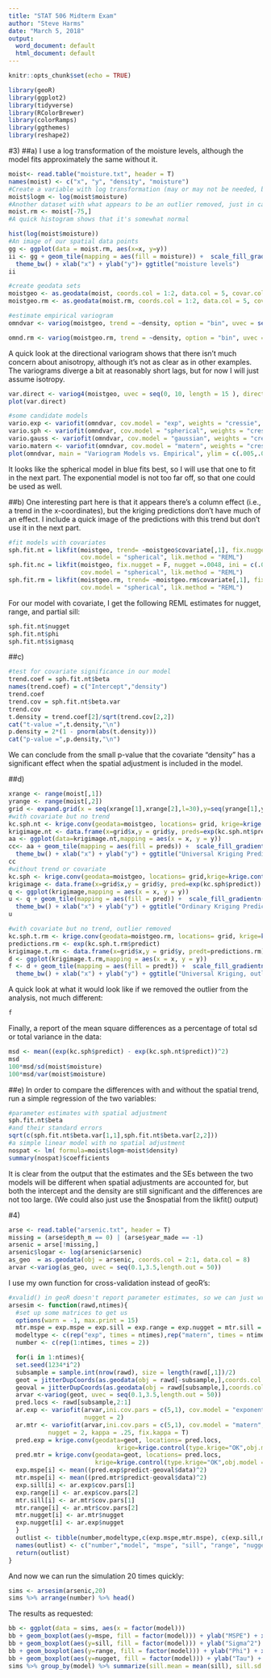 ---
title: "STAT 506 Midterm Exam"
author: "Steve Harms"
date: "March 5, 2018"
output:
  word_document: default
  html_document: default
---

```{r setup, include=FALSE}
knitr::opts_chunk$set(echo = TRUE)
```
```{r, include = FALSE}
library(geoR)
library(ggplot2)
library(tidyverse)
library(RColorBrewer)
library(colorRamps)
library(ggthemes)
library(reshape2)
```
#3)
##a)
I use a log transformation of the moisture levels, although the model fits approximately the same without it.
```{r}
moist<- read.table("moisture.txt", header = T)
names(moist) <- c("x", "y", "density", "moisture")
#Create a variable with log transformation (may or may not be needed, but I did it anyway)
moist$logm <- log(moist$moisture)
#Another dataset with what appears to be an outlier removed, just in case
moist.rm <- moist[-75,]
#A quick histogram shows that it's somewhat normal

hist(log(moist$moisture))
#An image of our spatial data points
gg <- ggplot(data = moist.rm, aes(x=x, y=y))
ii <- gg + geom_tile(mapping = aes(fill = moisture)) +  scale_fill_gradientn(colours = topo.colors(250))+
  theme_bw() + xlab("x") + ylab("y")+ ggtitle("moisture levels")
ii
```
```{r}
#create geodata sets
moistgeo <- as.geodata(moist, coords.col = 1:2, data.col = 5, covar.col = 3)
moistgeo.rm <- as.geodata(moist.rm, coords.col = 1:2, data.col = 5, covar.col = 3)
```
```{r}
#estimate empirical variogram
omndvar <- variog(moistgeo, trend = ~density, option = "bin", uvec = seq(0, 13, length = 75 ))
```
```{r, include=FALSE}
omnd.rm <- variog(moistgeo.rm, trend = ~density, option = "bin", uvec = seq(0, 13, length = 75 ))
```

A quick look at the directional variogram shows that there isn't much concern about anisotropy, although it's not as clear as in other examples. The variograms diverge a bit at reasonably short lags, but for now I will just assume isotropy.
```{r}
var.direct <- variog4(moistgeo, uvec = seq(0, 10, length = 15 ), direction = c(0,pi/4,pi/2,3*pi/4))
plot(var.direct)
```

```{r}
#some candidate models
vario.exp <- variofit(omndvar, cov.model = "exp", weights = "cressie", nugget = .0048, fix.nugget=F, ini.cov.pars = c(.001, 10))
vario.sph <- variofit(omndvar, cov.model = "spherical", weights = "cressie", nugget = .0048, fix.nugget=F,ini.cov.pars = c(.002, 10))
vario.gauss <- variofit(omndvar, cov.model = "gaussian", weights = "cressie", nugget = .005, fix.nugget=F,ini.cov.pars = c(.002, 10))
vario.matern <- variofit(omndvar, cov.model = "matern", weights = "cressie",nugget = .0055, fix.nugget=F, kappa = .75, fix.kappa=F)
plot(omndvar, main = "Variogram Models vs. Empirical", ylim = c(.005,.008)) + lines(vario.matern, lwd = 2) + lines(vario.sph, col = "blue", lwd = 2) + lines(vario.exp, col = "red", lwd = 2) + lines(vario.gauss, col = "dark green", lwd = 2)
```
It looks like the spherical model in blue fits best, so I will use that one to fit in the next part. The exponential model is not too far off, so that one could be used as well.

##b)
One interesting part here is that it appears there's a column effect (i.e., a trend in the x-coordinates), but the kriging predictions don't have much of an effect. I include a quick image of the predictions with this trend but don't use it in the next part.
```{r}
#fit models with covariates
sph.fit.nt = likfit(moistgeo, trend= ~moistgeo$covariate[,1], fix.nugget = F, nugget =.0048, ini = c(.002,10),
                    cov.model = "spherical", lik.method = "REML")
sph.fit.nc = likfit(moistgeo, fix.nugget = F, nugget =.0048, ini = c(.002,10),
                    cov.model = "spherical", lik.method = "REML")
sph.fit.rm = likfit(moistgeo.rm, trend= ~moistgeo.rm$covariate[,1], fix.nugget = F, nugget =.0048, ini = c(.002,10),
                    cov.model = "spherical", lik.method = "REML")
```
For our model with covariate, I get the following REML estimates for nugget, range, and partial sill:
```{r}
sph.fit.nt$nugget
sph.fit.nt$phi
sph.fit.nt$sigmasq
```

##c)
```{r}
#test for covariate significance in our model
trend.coef = sph.fit.nt$beta 
names(trend.coef) = c("Intercept","density")
trend.coef
trend.cov = sph.fit.nt$beta.var
trend.cov
t.density = trend.coef[2]/sqrt(trend.cov[2,2])
cat("t-value =",t.density,"\n")
p.density = 2*(1 - pnorm(abs(t.density)))
cat("p-value =",p.density,"\n")
```
We can conclude from the small p-value that the covariate "density" has a significant effect when the spatial adjustment is included in the model.

##d)
```{r}
xrange <- range(moist[,1])
yrange <- range(moist[,2])
grid <- expand.grid(x = seq(xrange[1],xrange[2],l=30),y=seq(yrange[1],yrange[2],l=75))
#with covariate but no trend
kc.sph.nt <- krige.conv(geodata=moistgeo, locations= grid, krige=krige.control(type.krige = "OK", obj.model = sph.fit.nt))
krigimage.nt <- data.frame(x=grid$x,y = grid$y, preds=exp(kc.sph.nt$predict))
aa <- ggplot(data=krigimage.nt,mapping = aes(x = x, y = y))
cc<- aa + geom_tile(mapping = aes(fill = preds)) +  scale_fill_gradientn(colours = matlab.like(80))+
  theme_bw() + xlab("x") + ylab("y") + ggtitle("Universal Kriging Predictions")
cc
#without trend or covariate
kc.sph <- krige.conv(geodata=moistgeo, locations= grid,krige=krige.control(type.krige="OK",obj.model = sph.fit.nc))
krigimage <- data.frame(x=grid$x,y = grid$y, pred=exp(kc.sph$predict))
q <- ggplot(krigimage,mapping = aes(x = x, y = y))
u <- q + geom_tile(mapping = aes(fill = pred)) +  scale_fill_gradientn(colours = matlab.like(80))+
  theme_bw() + xlab("x") + ylab("y") + ggtitle("Ordinary Kriging Predictions")
u
```
```{r, include=FALSE}
#with covariate but no trend, outlier removed
kc.sph.t.rm <- krige.conv(geodata=moistgeo.rm, locations= grid, krige=krige.control(type.krige = "OK", obj.model = sph.fit.rm))
predictions.rm <- exp(kc.sph.t.rm$predict)
krigimage.t.rm <- data.frame(x=grid$x,y = grid$y, predt=predictions.rm)
d <- ggplot(krigimage.t.rm,mapping = aes(x = x, y = y))
f <- d + geom_tile(mapping = aes(fill = predt)) +  scale_fill_gradientn(colours = matlab.like(80))+
  theme_bw() + xlab("x") + ylab("y") + ggtitle("Universal Kriging, outlier removed")
```
A quick look at what it would look like if we removed the outlier from the analysis, not much different:
```{r}
f
```
Finally, a report of the mean square differences as a percentage of total sd or total variance in the data:
```{r}
msd <- mean((exp(kc.sph$predict) - exp(kc.sph.nt$predict))^2)
msd
100*msd/sd(moist$moisture)
100*msd/var(moist$moisture)
```

##e)
In order to compare the differences with and without the spatial trend, run a simple regression of the two variables:
```{r}
#parameter estimates with spatial adjustment
sph.fit.nt$beta
#and their standard errors
sqrt(c(sph.fit.nt$beta.var[1,1],sph.fit.nt$beta.var[2,2]))
#a simple linear model with no spatial adjustment
nospat <- lm( formula=moist$logm~moist$density)
summary(nospat)$coefficients
```
It is clear from the output that the estimates and the SEs between the two models will be different when spatial adjustments are accounted for, but both the intercept and the density are still significant and the differences are not too large. (We could also just use the $nospatial from the likfit() output)

#4)
```{r}
arse <- read.table("arsenic.txt", header = T)
missing = (arse$depth_m == 0) | (arse$year_made == -1)
arsenic = arse[!missing,]
arsenic$logar <- log(arsenic$arsenic)
as_geo  = as.geodata(obj = arsenic, coords.col = 2:1, data.col = 8)
arvar <-variog(as_geo, uvec = seq(0.1,3.5,length.out = 50))
```

I use my own function for cross-validation instead of geoR's:
```{r}
#xvalid() in geoR doesn't report parameter estimates, so we can just write our own function to do cross-validation
arsesim <- function(rawd,ntimes){
  #set up some matrices to get us 
  options(warn = -1, max.print = 15)
  mtr.mspe = exp.mspe = exp.sill = exp.range = exp.nugget = mtr.sill = mtr.range = mtr.nugget <- matrix()
  modeltype <- c(rep("exp", times = ntimes),rep("matern", times = ntimes))
  number <- c(rep(1:ntimes, times = 2))

  for(i in 1:ntimes){
  set.seed(1234*i^2)
  subsample = sample.int(nrow(rawd), size = length(rawd[,1])/2)
  geot = jitterDupCoords(as.geodata(obj = rawd[-subsample,],coords.col = 2:1 ,data.col = 8),max = .0002)
  geoval = jitterDupCoords(as.geodata(obj = rawd[subsample,],coords.col = 2:1 ,data.col = 8),max = .0002)
  arvar <-variog(geot, uvec = seq(0.1,3.5,length.out = 50))
  pred.locs <- rawd[subsample,2:1]
  ar.exp <- variofit(arvar,ini.cov.pars = c(5,1), cov.model = "exponential", weights = "cressie",
                     nugget = 2)
  ar.mtr <- variofit(arvar,ini.cov.pars = c(5,1), cov.model = "matern", weights = "cressie",
           nugget = 2, kappa = .25, fix.kappa = T)
  pred.exp = krige.conv(geodata=geot, locations= pred.locs,
                              krige=krige.control(type.krige="OK",obj.model = ar.exp))
  pred.mtr = krige.conv(geodata=geot, locations= pred.locs,
                        krige=krige.control(type.krige="OK",obj.model = ar.mtr))
  exp.mspe[i] <- mean((pred.exp$predict-geoval$data)^2)
  mtr.mspe[i] <- mean((pred.mtr$predict-geoval$data)^2)
  exp.sill[i] <- ar.exp$cov.pars[1]
  exp.range[i] <- ar.exp$cov.pars[2]
  mtr.sill[i] <- ar.mtr$cov.pars[1]
  mtr.range[i] <- ar.mtr$cov.pars[2]
  mtr.nugget[i] <- ar.mtr$nugget
  exp.nugget[i] <- ar.exp$nugget
  }
  outlist <- tibble(number,modeltype,c(exp.mspe,mtr.mspe), c(exp.sill,mtr.sill),c(exp.range,mtr.range), c(exp.nugget, mtr.nugget))
  names(outlist) <- c("number","model", "mspe", "sill", "range", "nugget")
  return(outlist)
}
```

And now we can run the simulation 20 times quickly:
```{r}
sims <- arsesim(arsenic,20)
sims %>% arrange(number) %>% head()
```

The results as requested:
```{r}
bb <- ggplot(data = sims, aes(x = factor(model)))
bb + geom_boxplot(aes(y=mspe, fill = factor(model))) + ylab("MSPE") + xlab("model") + ggtitle("MSPE Box Plots")
bb + geom_boxplot(aes(y=sill, fill = factor(model))) + ylab("Sigma^2") + xlab("model") + ggtitle("Partial Sill Box Plots")
bb + geom_boxplot(aes(y=range, fill = factor(model))) + ylab("Phi") + xlab("model") + ggtitle("Range Box Plots")
bb + geom_boxplot(aes(y=nugget, fill = factor(model))) + ylab("Tau") + xlab("model") + ggtitle("Nugget Box Plots")
sims %>% group_by(model) %>% summarize(sill.mean = mean(sill), sill.sd = sd(sill), range.mean = mean(range), range.sd = sd(range), nugget.mean = mean(nugget), nugget.sd = sd(nugget))
```

